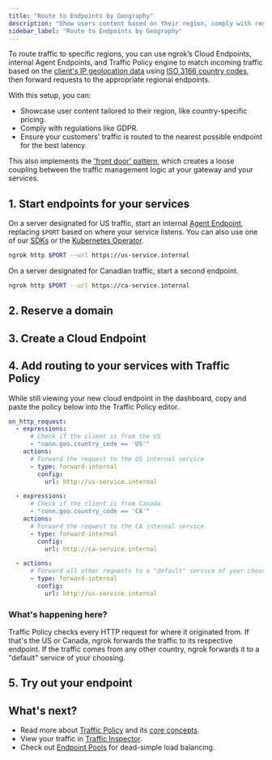```yaml
---
title: "Route to Endpoints by Geography"
description: "Show users content based on their region, comply with regulations, or ensure traffic hits the nearest endpoint for the best latency."
sidebar_label: "Route to Endpoints by Geography"
---
```



To route traffic to specific regions, you can use ngrok’s Cloud Endpoints, internal Agent Endpoints, and Traffic Policy engine to match incoming traffic based on the [client's IP geolocation data](/docs/traffic-policy/variables/connection/#conngeocountry_code) using [ISO 3166 country codes](https://www.iso.org/iso-3166-country-codes.html), then forward requests to the appropriate regional endpoints.

With this setup, you can:

- Showcase user content tailored to their region, like country-specific pricing.
- Comply with regulations like GDPR.
- Ensure your customers' traffic is routed to the nearest possible endpoint for the best latency.

This also implements the ['front door' pattern](/docs/universal-gateway/examples/front-door-pattern), which creates a loose coupling between the traffic management logic at your gateway and your services.

## 1. Start endpoints for your services

On a server designated for US traffic, start an internal [Agent Endpoint](/docs/universal-gateway/agent-endpoints/), replacing `$PORT` based on where your service listens.
You can also use one of our [SDKs](/docs/agent-sdks) or the [Kubernetes Operator](/docs/k8s).

```bash
ngrok http $PORT --url https://us-service.internal
```

On a server designated for Canadian traffic, start a second endpoint.

```bash
ngrok http $PORT --url https://ca-service.internal
```

## 2. Reserve a domain

<ReserveDomain />

## 3. Create a Cloud Endpoint

<CloudEndpoint />

## 4. Add routing to your services with Traffic Policy

While still viewing your new cloud endpoint in the dashboard, copy and paste the policy below into the Traffic Policy editor.

```yaml
on_http_request:
  - expressions:
      # Check if the client is from the US
      - "conn.geo.country_code == 'US'"
    actions:
      # Forward the request to the US internal service
      - type: forward-internal
        config:
          url: http://us-service.internal

  - expressions:
      # Check if the client is from Canada
      - "conn.geo.country_code == 'CA'"
    actions:
      # Forward the request to the CA internal service
      - type: forward-internal
        config:
          url: http://ca-service.internal

  - actions:
      # Forward all other requests to a "default" service of your choosing
      - type: forward-internal
        config:
          url: http://us-service.internal
```

### What's happening here?

Traffic Policy checks every HTTP request for where it originated from.
If that's the US or Canada, ngrok forwards the traffic to its respective endpoint.
If the traffic comes from any other country, ngrok forwards it to a "default" service of your choosing.

## 5. Try out your endpoint

<TryOut />

## What's next?

- Read more about [Traffic Policy](/docs/traffic-policy) and its [core concepts](/docs/traffic-policy/concepts).
- View your traffic in [Traffic Inspector](https://dashboard.ngrok.com/traffic-inspector).
- Check out [Endpoint Pools](/docs/universal-gateway/endpoint-pooling/) for dead-simple load balancing.

<Back />
